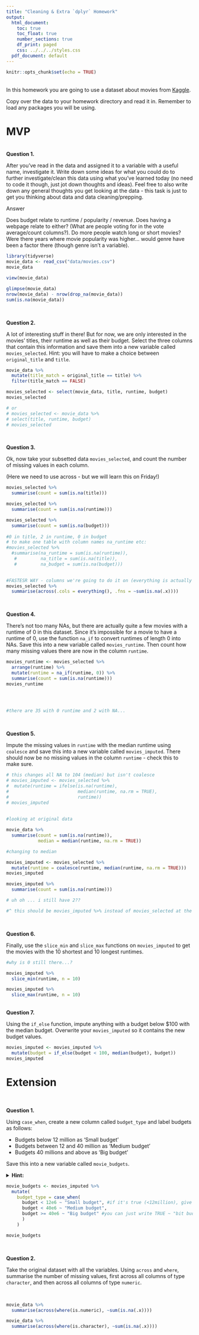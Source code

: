```yaml
---
title: "Cleaning & Extra `dplyr` Homework"
output:
  html_document:
    toc: true
    toc_float: true
    number_sections: true
    df_print: paged
    css: ../../../styles.css
  pdf_document: default
---
```


```r
knitr::opts_chunk$set(echo = TRUE)
```

<br>
In this homework you are going to use a dataset about movies from [Kaggle](https://www.kaggle.com/tmdb/tmdb-movie-metadata).

Copy over the data to your homework directory and read it in. Remember to load any packages you will be using.

# MVP
<br>
**Question 1.** 

After you've read in the data and assigned it to a variable with a useful name, investigate it. Write down some ideas for what you could do to further investigate/clean this data using what you've learned today (no need to code it though, just jot down thoughts and ideas). Feel free to also write down any general thoughts you get looking at the data - this task is just to get you thinking about data and data cleaning/prepping.

Answer

Does budget relate to runtime / popularity / revenue. Does having a webpage relate to either? (What are people voting for in the vote average/count columns?). Do more people watch long or short movies? Were there years where movie popularity was higher... would genre have been a factor there (though genre isn't a variable).

```r
library(tidyverse)
movie_data <- read_csv("data/movies.csv")
movie_data

view(movie_data)

glimpse(movie_data)
nrow(movie_data) - nrow(drop_na(movie_data))
sum(is.na(movie_data))

```


<br> 

**Question 2.**

A lot of interesting stuff in there! But for now, we are only interested in the movies' titles, their runtime as well as their budget. Select the three columns that contain this information and save them into a new variable called `movies_selected`. Hint: you will have to make a choice between `original_title` and `title`.


```r
movie_data %>% 
  mutate(title_match = original_title == title) %>% 
  filter(title_match == FALSE)
```

```r

movies_selected <- select(movie_data, title, runtime, budget)
movies_selected

# or 
# movies_selected <- movie_data %>% 
# select(title, runtime, budget)
# movies_selected
```



<br>


**Question 3.**  

Ok, now take your subsetted data `movies_selected`, and count the number of missing values in each column.


(Here we need to use across - but we will learn this on Friday!)

```r
movies_selected %>%
  summarise(count = sum(is.na(title)))

movies_selected %>%
  summarise(count = sum(is.na(runtime)))

movies_selected %>%
  summarise(count = sum(is.na(budget)))
            
#0 in title, 2 in runtime, 0 in budget
# to make one table with column names na_runtime etc: 
#movies_selected %>% 
  #summarise(na_runtime = sum(is.na(runtime)),
   #         na_title = sum(is.na(title)),
   #         na_budget = sum(is.na(budget)))
           

#FASTESR WAY - columns we're going to do it on (everything is actually the default), function we're going to do (eg. .fns = mean will give you the mean of  your WHOLE table. lambda <- ~ this allows you to apply your own function)
movies_selected %>% 
  summarise(across(.cols = everything(), .fns = ~sum(is.na(.x))))
```



<br>

**Question 4.**  

There's not too many NAs, but there are actually quite a few movies with a runtime of 0 in this dataset. Since it's impossible for a movie to have a runtime of 0, use the function `na_if` to convert runtimes of length 0 into NAs. Save this into a new variable called `movies_runtime`. Then count how many missing values there are now in the column `runtime`.


```r

movies_runtime <- movies_selected %>%
  arrange(runtime) %>% 
  mutate(runtime = na_if(runtime, 0)) %>% 
  summarise(count = sum(is.na(runtime)))
movies_runtime
  
 


#there are 35 with 0 runtime and 2 with NA...
```

<br>

**Question 5.**  

Impute the missing values in `runtime` with the median runtime using `coalesce` and save this into a new variable called `movies_imputed`. There should now be no missing values in the column `runtime` - check this to make sure.

  


```r
# this changes all NA to 104 (median) but isn't coalesce
# movies_imputed <- movies_selected %>% 
#  mutate(runtime = ifelse(is.na(runtime),
#                          median(runtime, na.rm = TRUE),
#                          runtime))
# movies_imputed
        
   
#looking at original data

movie_data %>% 
  summarise(count = sum(is.na(runtime)),
            median = median(runtime, na.rm = TRUE))

#changing to median

movies_imputed <- movies_selected %>% 
  mutate(runtime = coalesce(runtime, median(runtime, na.rm = TRUE)))
movies_imputed

movies_imputed %>% 
  summarise(count = sum(is.na(runtime)))

# uh oh ... i still have 2??

#^ this should be movies_imputed %>% instead of movies_selected at the end
```

<br>

**Question 6.**  

Finally, use the `slice_min` and `slice_max` functions on `movies_imputed` to get the movies with the 10 shortest and 10 longest runtimes.

```r
#why is 0 still there...?

movies_imputed %>%
  slice_min(runtime, n = 10)

movies_imputed %>% 
  slice_max(runtime, n = 10)

```


<br>
**Question 7.**  

Using the `if_else` function, impute anything with a budget below $100 with the median budget. Overwrite your `movies_imputed` so it contains the new budget values.


```r

movies_imputed <- movies_imputed %>% 
  mutate(budget = if_else(budget < 100, median(budget), budget))
movies_imputed

```




# Extension


<br> 

**Question 1.**  

Using `case_when`, create a new column called `budget_type` and label budgets as follows:

* Budgets below 12 million as 'Small budget'
* Budgets between 12 and 40 million as 'Medium budget'
* Budgets 40 millions and above as 'Big budget'

Save this into a new variable called `movie_budgets`.

<details>
<summary>**Hint:**</summary> 1e6 is a shorthand way of writing 1 million (1 x 10^6)
</details>

```r
movie_budgets <- movies_imputed %>%
  mutate(
    budget_type = case_when(
      budget < 12e6 ~ "Small budget", #if it's true (<12million), give it this value "small budget' and stop. 
      budget < 40e6 ~ "Medium budget",
      budget >= 40e6 ~ "Big budget" #you can just write TRUE ~ "bit budget"
      )
    )

movie_budgets


```

<br> 

**Question 2.**  

Take the original dataset with all the variables. Using `across` and `where`, summarise the number of missing values, first across all columns of type `character`, and then across all columns of type `numeric`.

<br> 

```r
movie_data %>%
  summarise(across(where(is.numeric), ~sum(is.na(.x))))

```

```r
movie_data %>%
  summarise(across(where(is.character), ~sum(is.na(.x))))


```

